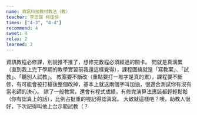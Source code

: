 ```yaml
---
name: 資訊科技教材教法（教）
teacher: 李忠謀 柯佳伶
times: ["4-3", "4-4"]
recommend: 4
sweet: 4
relax: 2
learned: 3
---
```

資訊教程必修課，別說推不推了，想修完教程必須經過的關卡。
問就是真滴累（直到我上完下學期的教學實習前我還這樣覺得），課程圍繞就是「寫教案」、「試教」、「聽別人試教」。
教案要不斷改（重點要打一堆字是真的累），課程要不斷修，有可能會被打槍後整個改掉，基本上就送兩個字叫加油，很適合測試你有沒有當老師的決心。
除了一般教案，還會有程式成績，有修完演算法應該都輕輕鬆鬆（你有認真上的話），比例占挺重的喔記得認真寫。
大致就這樣吧？噢，助教人很好，下次記得叫他上台示範試教（？